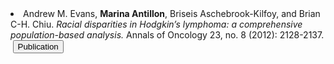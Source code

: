 <li> Andrew M. Evans, __Marina Antillon__, Briseis Aschebrook-Kilfoy, and Brian C-H. Chiu. _Racial disparities in Hodgkin's lymphoma: a comprehensive population-based analysis._ Annals of Oncology 23, no. 8 (2012): 2128-2137.  
  <a href="https://doi.org/10.1093/annonc/mdr578" style="margin-left: 0.25em" target="_blank">
    <button class="button1">
      <i class="fa-solid fa-feather"> </i> Publication
    </button>
  </a>
</li>
